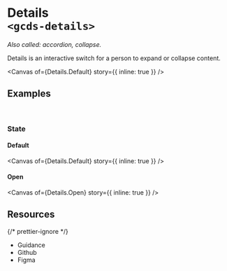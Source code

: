 
<Meta of={Details} name="Overview" />

# Details<br/>`<gcds-details>`

_Also called: accordion, collapse._

Details is an interactive switch for a person to expand or collapse content.

<Canvas of={Details.Default} story={{ inline: true }} />

## Examples

<br />

### State

#### Default

<Canvas of={Details.Default} story={{ inline: true }} />

#### Open

<Canvas of={Details.Open} story={{ inline: true }} />

## Resources

{/* prettier-ignore */}
<ul>
  <li>
    <gcds-button type="link" button-style="text-only" href="https://design-system.alpha.canada.ca/en/components/details/" target="_blank">Guidance</gcds-button>
  </li>
  <li>
    <gcds-button type="link" button-style="text-only" href="https://github.com/cds-snc/gcds-components/tree/main/packages/web/src/components/gcds-details" target="_blank">Github</gcds-button>
  </li>
  <li>
    <gcds-button type="link" button-style="text-only" href="https://www.figma.com/file/mh2maMG2NBtk41k1O1UGHV/Canadian-Digital-Service%E2%80%A8---GC-Design-System?type=design&node-id=1098-2756&t=F3H5RiCgHr8mzB1X-0" target="_blank">Figma</gcds-button>
  </li>
</ul>
